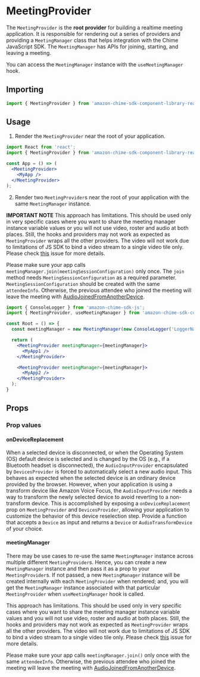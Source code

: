 
<Meta title="SDK Providers/MeetingProvider" />

# MeetingProvider

The `MeetingProvider` is the **root provider** for building a realtime meeting application. It is responsible for rendering out a series of providers and providing a `MeetingManager` class that helps integration with the Chime JavaScript SDK. The `MeetingManager` has APIs for joining, starting, and leaving a meeting.

You can access the `MeetingManager` instance with the `useMeetingManager` hook.

## Importing

```jsx
import { MeetingProvider } from 'amazon-chime-sdk-component-library-react';
```

## Usage

1. Render the `MeetingProvider` near the root of your application.

```jsx
import React from 'react';
import { MeetingProvider } from 'amazon-chime-sdk-component-library-react';

const App = () => (
  <MeetingProvider>
    <MyApp />
  </MeetingProvider>
);
```

2. Render two `MeetingProvider`s near the root of your application with the same `MeetingManager` instance.

**IMPORTANT NOTE**
This approach has limitations. This should be used only in very specific cases where you want to share the meeting manager instance
variable values or you will not use video, roster and audio at both places. Still, the hooks and providers may not work as expected as `MeetingProvider` wraps all the other providers.
The video will not work due to limitations of JS SDK to bind a video stream to a single video tile only. Please check [this](https://github.com/aws/amazon-chime-sdk-component-library-react/issues/492#issuecomment-846317339) issue for more details.

Please make sure your app calls `meetingManager.join(meetingSessionConfiguration)` only once. The `join` method needs `MeetingSessionConfiguration` as a required parameter. `MeetingSessionConfiguration` should be created with the same `attendeeInfo`.
Otherwise, the previous attendee who joined the meeting will leave the meeting with [AudioJoinedFromAnotherDevice](https://aws.github.io/amazon-chime-sdk-js/enums/meetingsessionstatuscode.html#audiojoinedfromanotherdevice).

```jsx
import { ConsoleLogger } from 'amazon-chime-sdk-js';
import { MeetingProvider, useMeetingManager } from 'amazon-chime-sdk-component-library-react';

const Root = () => {
  const meetingManager = new MeetingManager(new ConsoleLogger('LoggerName'));

  return (
    <MeetingProvider meetingManager={meetingManager}>
      <MyApp1 />
    </MeetingProvider>

    <MeetingProvider meetingManager={meetingManager}>
      <MyApp2 />
    </MeetingProvider>
  );
}
```

## Props

<ArgTypes of={MeetingProvider} />

### Prop values

#### onDeviceReplacement

When a selected device is disconnected, or when the Operating System (OS) default device is selected and is changed by the OS (e.g., if a Bluetooth headset is disconnected),
the `AudioInputProvider` encapsulated by `DevicesProvider` is forced to automatically select a new audio input. This behaves as expected when the selected device is an ordinary device provided by the browser.
However, when your application is using a transform device like Amazon Voice Focus, the `AudioInputProvider` needs a way to transform the newly selected device to avoid reverting to a non-transform device.
This is accomplished by exposing a `onDeviceReplacement` prop on `MeetingProvider` and `DevicesProvider`, allowing your application to customize the behavior of this device reselection step.
Provide a function that accepts a `Device` as input and returns a `Device` or `AudioTransformDevice` of your choice.

#### meetingManager

There may be use cases to re-use the same `MeetingManager` instance across multiple different `MeetingProvider`s.
Hence, you can create a new `MeetingManager` instance and then pass it as a prop to your `MeetingProvider`s. If not passed,
a new `MeetingManager` instance will be created internally with each `MeetingProvider` when rendered; and,
you will get the `MeetingManager` instance associated with that particular `MeetingProvider` when `useMeetingManager` hook is called.

This approach has limitations. This should be used only in very specific cases where you want to share the meeting manager instance
variable values and you will not use video, roster and audio at both places. Still, the hooks and providers may not work as expected as `MeetingProvider` wraps all the other providers.
The video will not work due to limitations of JS SDK to bind a video stream to a single video tile only. Please check [this](https://github.com/aws/amazon-chime-sdk-component-library-react/issues/492#issuecomment-846317339) issue for more details.

Please make sure your app calls `meetingManager.join()` only once with the same `attendeeInfo`.
Otherwise, the previous attendee who joined the meeting will leave the meeting with [AudioJoinedFromAnotherDevice](https://aws.github.io/amazon-chime-sdk-js/enums/meetingsessionstatuscode.html#audiojoinedfromanotherdevice).
